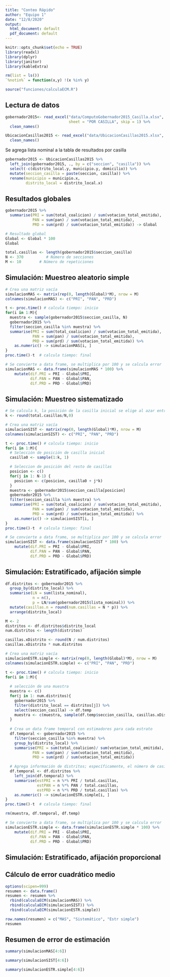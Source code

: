 ```yaml
---
title: "Conteo Rápido"
author: "Equipo 1"
date: "12/8/2020"
output:
  html_document: default
  pdf_document: default
---
```


```r
knitr::opts_chunk$set(echo = TRUE)
library(readxl)
library(dplyr)
library(janitor)
library(kableExtra)

rm(list = ls())
`%notin%` = function(x,y) !(x %in% y)

source("funciones/calculaECM.R")
```

## Lectura de datos

```r
gobernador2015<- read_excel("data/ComputoGobernador2015_Casilla.xlsx", 
                            sheet = "POR CASILLA", skip = 1) %>%
  clean_names()

UbicacionCasillas2015 <- read_excel("data/UbicacionCasillas2015.xlsx", skip = 4) %>%
  clean_names()
```

Se agrega lista nominal a la tabla de resultados por casilla

```r
gobernador2015 <- UbicacionCasillas2015 %>%
  left_join(gobernador2015, ., by = c("seccion", "casilla")) %>%
  select(-c(distrito_local.y, municipio.y, domicilio)) %>%
  mutate(seccion_casilla = paste(seccion, casilla)) %>%
  rename(municipio = municipio.x,
         distrito_local = distrito_local.x)
```

## Resultados globales

```r
gobernador2015 %>%
  summarise(PRI = sum(total_coalicion) / sum(votacion_total_emitida),
            PAN = sum(pan) / sum(votacion_total_emitida),
            PRD = sum(prd) / sum(votacion_total_emitida)) -> Global

# Resultado global
Global <- Global * 100
Global
```

```r
total.casillas <- length(gobernador2015$seccion_casilla)
N <- 370          # Número de secciones
M <- 10        # Número de repeticiones
```

## Simulación: Muestreo aleatorio simple

```r
# Crea una matriz vacía
simulacionMAS <- matrix(rep(0, length(Global)*M), nrow = M)
colnames(simulacionMAS) <- c("PRI", "PAN", "PRD") 

t <- proc.time() # calcula tiempo: inicio 
for(i in 1:M){
  muestra <- sample(gobernador2015$seccion_casilla, N)
  gobernador2015 %>%
  filter(seccion_casilla %in% muestra) %>%
  summarise(PRI = sum(total_coalicion) / sum(votacion_total_emitida),
            PAN = sum(pan) / sum(votacion_total_emitida),
            PRD = sum(prd) / sum(votacion_total_emitida)) %>%
    as.numeric() -> simulacionMAS[i, ]
}
proc.time()-t  # calcula tiempo: final 

# Se convierte a data frame, se multiplica por 100 y se calcula error
simulacionMAS <- data.frame(simulacionMAS * 100) %>%
    mutate(dif.PRI = PRI - Global$PRI,
           dif.PAN = PAN - Global$PAN,
           dif.PRD = PRD - Global$PRD)
```

## Simulación: Muestreo sistematizado

```r
# Se calcula k, la posición de la casilla inicial se elige al azar entre 1 y k
k <- round(total.casillas/N,0)

# Crea una matriz vacía
simulacionSIST <- matrix(rep(0, length(Global)*M), nrow = M)
colnames(simulacionSIST) <- c("PRI", "PAN", "PRD") 

t <- proc.time() # calcula tiempo: inicio 
for(i in 1:M){
  # Selección de posición de casilla inicial
  casilla0 <- sample(1:k, 1)

  # Seleccion de posición del resto de casillas
  posicion <- c()
  for(j in 1: N-1) {
    posicion <- c(posicion, casilla0 + j*k)
  }
  muestra <- gobernador2015$seccion_casilla[posicion]
  gobernador2015 %>%
  filter(seccion_casilla %in% muestra) %>%
  summarise(PRI = sum(total_coalicion) / sum(votacion_total_emitida),
            PAN = sum(pan) / sum(votacion_total_emitida),
            PRD = sum(prd) / sum(votacion_total_emitida)) %>%
    as.numeric() -> simulacionSIST[i, ]
}
proc.time()-t  # calcula tiempo: final 

# Se convierte a data frame, se multiplica por 100 y se calcula error
simulacionSIST <- data.frame(simulacionSIST * 100) %>%
    mutate(dif.PRI = PRI - Global$PRI,
           dif.PAN = PAN - Global$PAN,
           dif.PRD = PRD - Global$PRD)
```

## Simulación: Estratificado, afijación simple

```r
df.distritos <- gobernador2015 %>%
  group_by(distrito_local) %>%
  summarise(LN = sum(lista_nominal),
            n = n(),
            p = LN/sum(gobernador2015$lista_nominal)) %>%
  mutate(casillas.n = round(num.casillas = N * p)) %>%
  arrange(distrito_local)
```

```r
M <- 2
distritos <- df.distritos$distrito_local
num.distritos <- length(distritos)

casillas.xDistrito <- round(N / num.distritos)
casillas.xDistrito * num.distritos

# Crea una matriz vacía
simulacionESTR.simple <- matrix(rep(0, length(Global)*M), nrow = M)
colnames(simulacionESTR.simple) <- c("PRI", "PAN", "PRD") 

t <- proc.time() # calcula tiempo: inicio 
for(i in 1:M){
  
  # selección de una muestra
  muestra <- c() 
  for(j in 1: num.distritos){
    gobernador2015 %>%
    filter(distrito_local == distritos[j]) %>%
    select(seccion_casilla) -> df.temp
    muestra <- c(muestra, sample(df.temp$seccion_casilla, casillas.xDistrito))
  } 
  
  # Crea un data frame temporal con estimadores para cada estrato
  df.temporal <- gobernador2015 %>%
    filter(seccion_casilla %in% muestra) %>%
    group_by(distrito_local) %>% 
    summarise(PRI = sum(total_coalicion)/ sum(votacion_total_emitida),
            PAN = sum(pan) / sum(votacion_total_emitida),
            PRD = sum(prd) / sum(votacion_total_emitida)) 

  # Agrega información de distritos; específicamente, el número de casillas
  df.temporal <- df.distritos %>%
    left_join(df.temporal) %>%
    summarise(estPRI = n %*% PRI / total.casillas,
              estPAN = n %*% PAN / total.casillas,
              estPRD = n %*% PRD / total.casillas) %>%
    as.numeric() -> simulacionESTR.simple[i, ]
}
proc.time()-t  # calcula tiempo: final 

rm(muestra, df.temporal, df.temp)

# Se convierte a data frame, se multiplica por 100 y se calcula error
simulacionESTR.simple <- data.frame(simulacionESTR.simple * 100) %>%
    mutate(dif.PRI = PRI - Global$PRI,
           dif.PAN = PAN - Global$PAN,
           dif.PRD = PRD - Global$PRD)
```

## Simulación: Estratificado, afijación proporcional


## Cálculo de error cuadrático medio

```r
options(scipen=999)
resumen <- data.frame()
resumen <- resumen %>%
  rbind(calculaECM(simulacionMAS)) %>%
  rbind(calculaECM(simulacionSIST)) %>%
  rbind(calculaECM(simulacionESTR.simple))

row.names(resumen) = c("MAS", "Sistemático", "Estr simple")
resumen
```

## Resumen de error de estimación

```r
summary(simulacionMAS[4:6])
```

```r
summary(simulacionSIST[4:6])
```

```r
summary(simulacionESTR.simple[4:6])
```










